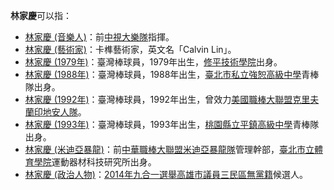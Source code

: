 '''林家慶'''可以指：
*[[林家慶_(音樂人)|林家慶 (音樂人)]]：前[[中視大樂隊|中視大樂隊]]指揮。
*[[林家慶_(藝術家)|林家慶 (藝術家)]]：卡榫藝術家，英文名「Calvin Lin」。
*[[林家慶_(1979年)|林家慶 (1979年)]]：臺灣棒球員，1979年出生，[[修平技術學院|修平技術學院]]出身。
*[[林家慶_(1988年)|林家慶 (1988年)]]：臺灣棒球員，1988年出生，[[臺北市私立強恕高級中學|臺北市私立強恕高級中學]]青棒隊出身。
*[[林驛騰|林家慶 (1992年)]]：臺灣棒球員，1992年出生，曾效力[[美國職棒大聯盟|美國職棒大聯盟]][[克里夫蘭印地安人隊|克里夫蘭印地安人隊]]。
*[[林家慶_(1993年)|林家慶 (1993年)]]：臺灣棒球員，1993年出生，[[桃園縣立平鎮高級中學|桃園縣立平鎮高級中學]]青棒隊出身。
*[[林家慶_(米迪亞暴龍)|林家慶 (米迪亞暴龍)]]：前[[中華職棒大聯盟|中華職棒大聯盟]][[米迪亞暴龍隊|米迪亞暴龍隊]]管理幹部，[[臺北市立體育學院|臺北市立體育學院]]運動器材科技研究所出身。
*[[林家慶_(政治人物)|林家慶 (政治人物)]]：[[2014年九合一選舉|2014年九合一選舉]][[高雄市議員|高雄市議員]][[三民區|三民區]][[無黨籍|無黨籍]]候選人。
{{消歧義|CAT=三字林姓人名消歧義|J家}}